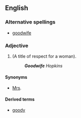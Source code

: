 ==English==
===Alternative spellings===
*[[goodwife]]
===Adjective===
{{en-adj|goodwives}}
#(A title of respect for a woman).
#:'''''Goodwife''' Hopkins''
====Synonyms====
*[[Mrs]].
====Derived terms====
*[[goody]]